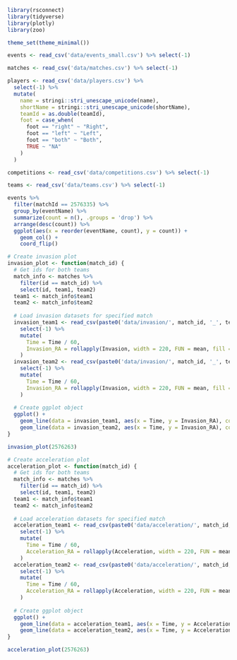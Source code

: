 
```r

library(rsconnect)
library(tidyverse)
library(plotly)
library(zoo)

theme_set(theme_minimal())

```

```r

events <- read_csv('data/events_small.csv') %>% select(-1)

matches <- read_csv('data/matches.csv') %>% select(-1)

players <- read_csv('data/players.csv') %>% 
  select(-1) %>%
  mutate(
    name = stringi::stri_unescape_unicode(name),
    shortName = stringi::stri_unescape_unicode(shortName),
    teamId = as.double(teamId),
    foot = case_when(
      foot == "right" ~ "Right",
      foot == "left" ~ "Left",
      foot == "both" ~ "Both",
      TRUE ~ "NA"
    )
  )

competitions <- read_csv('data/competitions.csv') %>% select(-1)

teams <- read_csv('data/teams.csv') %>% select(-1)

```

```r

events %>% 
  filter(matchId == 2576335) %>%
  group_by(eventName) %>%
  summarize(count = n(), .groups = 'drop') %>%
  arrange(desc(count)) %>%
  ggplot(aes(x = reorder(eventName, count), y = count)) + 
    geom_col() + 
    coord_flip()

```

```r
# Create invasion plot
invasion_plot <- function(match_id) {
  # Get ids for both teams
  match_info <- matches %>%
    filter(id == match_id) %>%
    select(id, team1, team2)
  team1 <- match_info$team1
  team2 <- match_info$team2
  
  # Load invasion datasets for specified match
  invasion_team1 <- read_csv(paste0('data/invasion/', match_id, '_', team1, '.csv')) %>% 
    select(-1) %>%
    mutate(
      Time = Time / 60,
      Invasion_RA = rollapply(Invasion, width = 220, FUN = mean, fill = NA, align = "right", partial = TRUE)
    )
  invasion_team2 <- read_csv(paste0('data/invasion/', match_id, '_', team2, '.csv')) %>% 
    select(-1) %>%
    mutate(
      Time = Time / 60,
      Invasion_RA = rollapply(Invasion, width = 220, FUN = mean, fill = NA, align = "right", partial = TRUE)
    )
  
  # Create ggplot object
  ggplot() + 
    geom_line(data = invasion_team1, aes(x = Time, y = Invasion_RA), color = "red") + 
    geom_line(data = invasion_team2, aes(x = Time, y = Invasion_RA), color = "blue")
}

invasion_plot(2576263)

```

```r
# Create acceleration plot
acceleration_plot <- function(match_id) {
  # Get ids for both teams
  match_info <- matches %>%
    filter(id == match_id) %>%
    select(id, team1, team2)
  team1 <- match_info$team1
  team2 <- match_info$team2
  
  # Load acceleration datasets for specified match
  acceleration_team1 <- read_csv(paste0('data/acceleration/', match_id, '_', team1, '.csv')) %>% 
    select(-1) %>%
    mutate(
      Time = Time / 60,
      Acceleration_RA = rollapply(Acceleration, width = 220, FUN = mean, fill = NA, align = "right", partial = TRUE)
    )
  acceleration_team2 <- read_csv(paste0('data/acceleration/', match_id, '_', team2, '.csv')) %>% 
    select(-1) %>%
    mutate(
      Time = Time / 60,
      Acceleration_RA = rollapply(Acceleration, width = 220, FUN = mean, fill = NA, align = "right", partial = TRUE)
    )
  
  # Create ggplot object
  ggplot() + 
    geom_line(data = acceleration_team1, aes(x = Time, y = Acceleration_RA), color = "red") + 
    geom_line(data = acceleration_team2, aes(x = Time, y = Acceleration_RA), color = "blue")
}

acceleration_plot(2576263)

```


